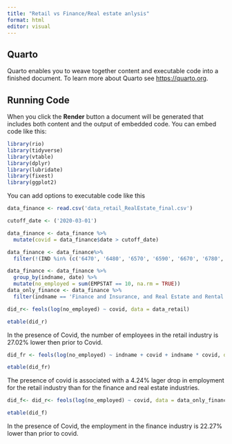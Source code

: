 ```yaml
---
title: "Retail vs Finance/Real estate anlysis"
format: html
editor: visual
---
```


## Quarto

Quarto enables you to weave together content and executable code into a finished document. To learn more about Quarto see <https://quarto.org>.

## Running Code

When you click the **Render** button a document will be generated that includes both content and the output of embedded code. You can embed code like this:

```r
library(rio)
library(tidyverse)
library(vtable)
library(dplyr)
library(lubridate)
library(fixest)
library(ggplot2)

```

You can add options to executable code like this

```r
data_finance <- read.csv('data_retail_RealEstate_final.csv')

```

```r
cutoff_date <- ('2020-03-01')

data_finance <- data_finance %>%
  mutate(covid = data_finance$date > cutoff_date)

data_finance <- data_finance%>%
  filter(!(IND %in% (c('6470', '6480', '6570', '6590', '6670', '6780', '7080', '7181', '7190'))))
```

```r
data_finance <- data_finance %>%
  group_by(indname, date) %>%
  mutate(no_employed = sum(EMPSTAT == 10, na.rm = TRUE))
data_only_finance <- data_finance %>%
  filter(indname == 'Finance and Insurance, and Real Estate and Rental and Leasing')

```

```r
did_r<- feols(log(no_employed) ~ covid, data = data_retail)

etable(did_r)
```

In the presence of Covid, the number of employees in the retail industry is 27.02% lower then prior to Covid.

```r
did_fr <- feols(log(no_employed) ~ indname + covid + indname * covid, data = data_finance)

etable(did_fr)
```

The presence of covid is associated with a 4.24% lager drop in employment for the retail industry than for the finance and real estate industries.

```r
did_f<- did_r<- feols(log(no_employed) ~ covid, data = data_only_finance)

etable(did_f)

```

In the presence of Covid, the employment in the finance industry is 22.27% lower than prior to covid.
